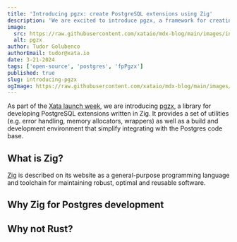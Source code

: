 ```yaml
---
title: 'Introducing pgzx: create PostgreSQL extensions using Zig'
description: 'We are excited to introduce pgzx, a framework for creating Postgres extensions using the Zig programming language.'
image:
  src: https://raw.githubusercontent.com/xataio/mdx-blog/main/images/introducing-pgroll.jpg
  alt: pgzx
author: Tudor Golubenco
authorEmail: tudor@xata.io
date: 3-21-2024
tags: ['open-source', 'postgres', 'fpPgzx']
published: true
slug: introducing-pgzx
ogImage: https://raw.githubusercontent.com/xataio/mdx-blog/main/images/introducing-pgroll.jpg
---
```


As part of the [Xata launch week](), we are introducing [pgzx](https://github.com/xataio/pgzx), a library for developing PostgreSQL extensions written in Zig. It provides a set of utilities (e.g. error handling, memory allocators, wrappers) as well as a build and development environment that simplify integrating with the Postgres code base.

## What is Zig?

[Zig](https://ziglang.org/) is described on its website as a general-purpose programming language and toolchain for maintaining robust, optimal and reusable software.

## Why Zig for Postgres development

## Why not Rust?
